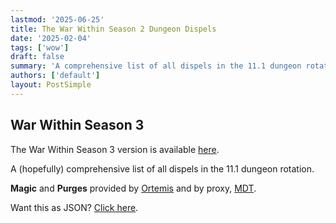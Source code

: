 ```yaml
---
lastmod: '2025-06-25'
title: The War Within Season 2 Dungeon Dispels
date: '2025-02-04'
tags: ['wow']
draft: false
summary: 'A comprehensive list of all dispels in the 11.1 dungeon rotation'
authors: ['default']
layout: PostSimple
---
```


## War Within Season 3

The War Within Season 3 version is available [here](/blog/tww-s3-dispels).

A (hopefully) comprehensive list of all dispels in the 11.1 dungeon rotation.

**Magic** and **Purges** provided by [Ortemis](https://jadefireteachings.com/) and by proxy, [MDT](https://www.curseforge.com/wow/addons/mythic-dungeon-tools).

Want this as JSON? [Click here](https://github.com/ljosberinn/gerritalex.de/blob/master/prebuild/tww-s2-auras.json).


<Auras data={data} />
